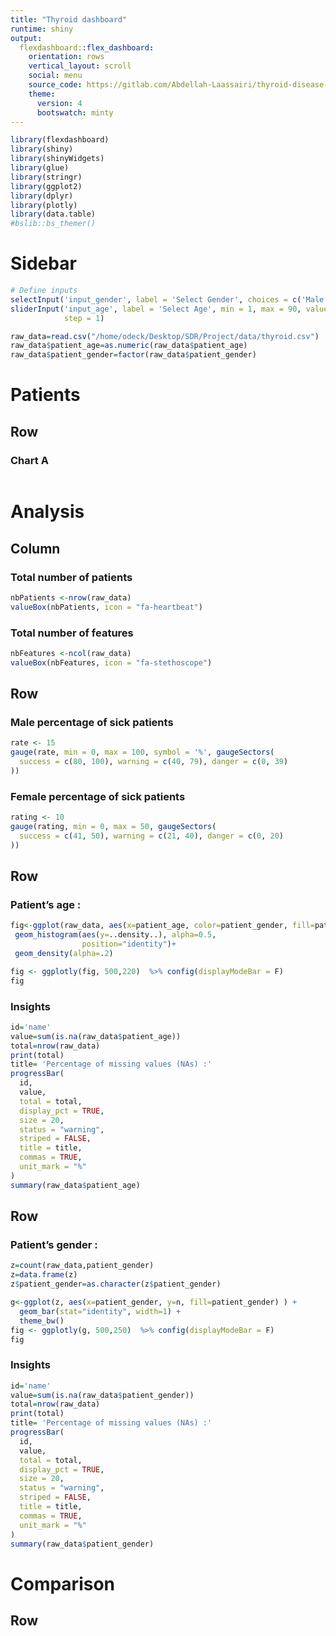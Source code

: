 ```yaml
---
title: "Thyroid dashboard"
runtime: shiny
output: 
  flexdashboard::flex_dashboard:
    orientation: rows
    vertical_layout: scroll
    social: menu
    source_code: https://gitlab.com/Abdellah-Laassairi/thyroid-disease-analysis
    theme: 
      version: 4
      bootswatch: minty
---
```


```r
library(flexdashboard)
library(shiny)
library(shinyWidgets)
library(glue)
library(stringr)
library(ggplot2)
library(dplyr)
library(plotly)
library(data.table)
#bslib::bs_themer()

```

# Sidebar {.sidebar}

```r
# Define inputs
selectInput('input_gender', label = 'Select Gender', choices = c('Male', 'Female'), selected = 'Male')
sliderInput('input_age', label = 'Select Age', min = 1, max = 90, value = 50, 
            step = 1)
```

```r
raw_data=read.csv("/home/odeck/Desktop/SDR/Project/data/thyroid.csv")
raw_data$patient_age=as.numeric(raw_data$patient_age)
raw_data$patient_gender=factor(raw_data$patient_gender)
```

# Patients


Row
---------------------------------------

### Chart A
```r



```

# Analysis

## Column

### Total number of patients

```r
nbPatients <-nrow(raw_data)
valueBox(nbPatients, icon = "fa-heartbeat")
```

### Total number of features

```r
nbFeatures <-ncol(raw_data)
valueBox(nbFeatures, icon = "fa-stethoscope")
```

## Row 

### Male percentage of sick patients

```r
rate <- 15
gauge(rate, min = 0, max = 100, symbol = '%', gaugeSectors(
  success = c(80, 100), warning = c(40, 79), danger = c(0, 39)
))
```

### Female percentage of sick patients

```r
rating <- 10
gauge(rating, min = 0, max = 50, gaugeSectors(
  success = c(41, 50), warning = c(21, 40), danger = c(0, 20)
))
```

## Row {data-height=250}
### Patient's age :

```r
fig<-ggplot(raw_data, aes(x=patient_age, color=patient_gender, fill=patient_gender)) + 
 geom_histogram(aes(y=..density..), alpha=0.5, 
                position="identity")+
 geom_density(alpha=.2) 

fig <- ggplotly(fig, 500,220)  %>% config(displayModeBar = F)
fig
```

### Insights

```r


id='name'
value=sum(is.na(raw_data$patient_age))
total=nrow(raw_data)
print(total)
title= 'Percentage of missing values (NAs) :'
progressBar(
  id,
  value,
  total = total,
  display_pct = TRUE,
  size = 20,
  status = "warning",
  striped = FALSE,
  title = title,
  commas = TRUE,
  unit_mark = "%"
)
summary(raw_data$patient_age)
```

## Row {data-height=270}

### Patient's gender :

```r

z=count(raw_data,patient_gender)
z=data.frame(z)
z$patient_gender=as.character(z$patient_gender)

g<-ggplot(z, aes(x=patient_gender, y=n, fill=patient_gender) ) +
  geom_bar(stat="identity", width=1) +
  theme_bw() 
fig <- ggplotly(g, 500,250)  %>% config(displayModeBar = F)
fig
```

### Insights

```r

id='name'
value=sum(is.na(raw_data$patient_gender))
total=nrow(raw_data)
print(total)
title= 'Percentage of missing values (NAs) :'
progressBar(
  id,
  value,
  total = total,
  display_pct = TRUE,
  size = 20,
  status = "warning",
  striped = FALSE,
  title = title,
  commas = TRUE,
  unit_mark = "%"
)
summary(raw_data$patient_gender)
```

# Comparison

## Row
